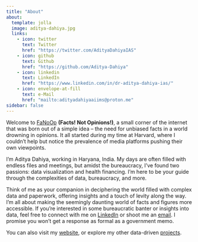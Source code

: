 ```yaml
---
title: "About"
about:
  template: jolla
  image: aditya-dahiya.jpg
  links:
    - icon: twitter
      text: Twitter
      href: "https://twitter.com/AdityaDahiyaIAS"
    - icon: github
      text: Github
      href: "https://github.com/Aditya-Dahiya"
    - icon: linkedin
      text: LinkedIn
      href: "https://www.linkedin.com/in/dr-aditya-dahiya-ias/"
    - icon: envelope-at-fill
      text: e-Mail
      href: "mailto:adityadahiyaaiims@proton.me"
sidebar: false
---
```


Welcome to [FaNoOp](https://aditya-dahiya.github.io/FaNoOp/) **(Facts! Not Opinions!)**, a small corner of the internet that was born out of a simple idea -- the need for unbiased facts in a world drowning in opinions. It all started during my time at Harvard, where I couldn't help but notice the prevalence of media platforms pushing their own viewpoints.

I'm Aditya Dahiya, working in Haryana, India. My days are often filled with endless files and meetings, but amidst the bureaucracy, I've found two passions: data visualization and health financing. I'm here to be your guide through the complexities of data, bureaucracy, and more.

Think of me as your companion in deciphering the world filled with complex data and paperwork, offering insights and a touch of levity along the way. I'm all about making the seemingly daunting world of facts and figures more accessible. If you're interested in some bureaucratic banter or insights into data, feel free to connect with me on [LinkedIn](https://www.linkedin.com/in/dr-aditya-dahiya-ias/) or shoot me an [email](mailto:adityadahiyaaiims@proton.me). I promise you won't get a response as formal as a government memo.

You can also visit my [website](https://aditya-dahiya.github.io/), or explore my other data-driven [projects](https://aditya-dahiya.github.io/projects_presentations/projects.html).
